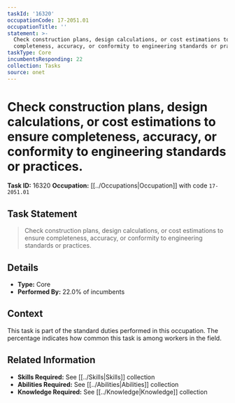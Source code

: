 ```yaml
---
taskId: '16320'
occupationCode: 17-2051.01
occupationTitle: ''
statement: >-
  Check construction plans, design calculations, or cost estimations to ensure
  completeness, accuracy, or conformity to engineering standards or practices.
taskType: Core
incumbentsResponding: 22
collection: Tasks
source: onet
---
```

# Check construction plans, design calculations, or cost estimations to ensure completeness, accuracy, or conformity to engineering standards or practices.

**Task ID:** 16320
**Occupation:** [[../Occupations|Occupation]] with code `17-2051.01`

## Task Statement

> Check construction plans, design calculations, or cost estimations to ensure completeness, accuracy, or conformity to engineering standards or practices.

## Details

- **Type:** Core
- **Performed By:** 22.0% of incumbents

## Context

This task is part of the standard duties performed in this occupation. The percentage indicates how common this task is among workers in the field.

## Related Information

- **Skills Required:** See [[../Skills|Skills]] collection
- **Abilities Required:** See [[../Abilities|Abilities]] collection
- **Knowledge Required:** See [[../Knowledge|Knowledge]] collection
